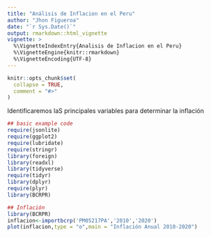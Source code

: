 ```yaml
---
title: "Análisis de Inflacion en el Peru"
author: "Jhon Figueroa"
date: "`r Sys.Date()`"
output: rmarkdown::html_vignette
vignette: >
  %\VignetteIndexEntry{Analisis de Inflacion en el Peru}
  %\VignetteEngine{knitr::rmarkdown}
  %\VignetteEncoding{UTF-8}
---
```


```r
knitr::opts_chunk$set(
  collapse = TRUE,
  comment = "#>"
)
```

Identificaremos laS principales variables para determinar la inflación

```r
## basic example code
require(jsonlite)
require(ggplot2)
require(lubridate)
require(stringr)
library(foreign)
library(readxl)
library(tidyverse)
require(tidyr)
library(dplyr)
require(plyr)
library(BCRPR)
```

```r
## Inflación
library(BCRPR)
inflacion<-importbcrp('PM05217PA','2010','2020')
plot(inflacion,type = "o",main = "Inflación Anual 2010-2020")
```




